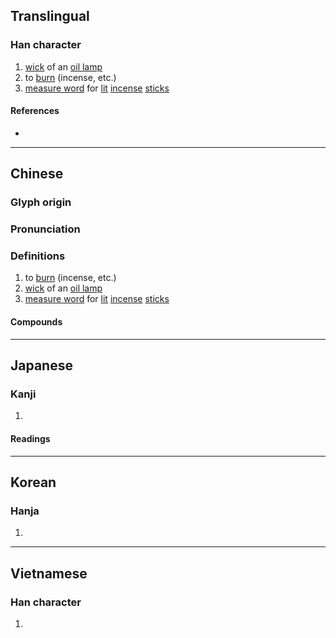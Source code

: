 {{character info}}
==Translingual==

===Han character===
{{Han char|rn=86|rad=火|as=05|sn=9|four=90814|canj=FYG|ids=⿰火主}}

# [[wick]] of an [[oil lamp]]
# to [[burn]] (incense, etc.)
# [[measure word]] for [[lit]] [[incense]] [[stick]]s

====References====
* {{Han ref|kx=0669.060|dkj=18965|dj=1078.100|hdz=32196.130|uh=70B7|ud=28855|bh=CFAE|bd=53166}}

----

==Chinese==
{{zh-forms}}

===Glyph origin===
{{Han etym}}

===Pronunciation===
{{zh-pron
|m=zhù
|c=zyu3
|mn=chù
|mc=y
|oc=y
|cat=v,n,cls
}}

===Definitions===
{{zh-hanzi}}

# to [[burn]] (incense, etc.)
# [[wick]] of an [[oil lamp]]
# [[measure word]] for [[lit]] [[incense]] [[stick]]s
#: {{zh-x|一 炷 線香|an incense stick}}

====Compounds====
{{zh-der|一炷香|燈炷|炷香|蘭炷|艾炷|蕙炷}}

----

==Japanese==

===Kanji===
{{ja-kanji|grade=|rs=火05}}

# {{rfdef|ja|sort=火05}}

====Readings====
{{ja-readings
|goon=す
|kanon=しゅ
|kun=た-く, とも-す, や-く}}

----

==Korean==

===Hanja===
{{ko-hanja|hangeul=주|eumhun=|rv=ju|mr=chu|y=cwu}}

# {{rfdef|ko|sort=火05}}

----

==Vietnamese==

===Han character===
{{vi-readings|reading=chú, chụ}}

# {{rfdef|vi}}

{{cln|vi|Han tu}}
